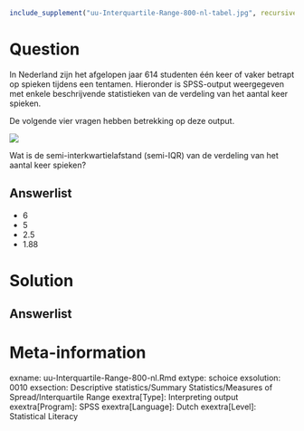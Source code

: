 ```{r, echo = FALSE, results = "hide"}
include_supplement("uu-Interquartile-Range-800-nl-tabel.jpg", recursive = TRUE)
```



Question
========
  
In Nederland zijn het afgelopen jaar 614 studenten één keer of vaker betrapt op spieken tijdens een tentamen. Hieronder is SPSS-output weergegeven met enkele beschrijvende statistieken van de verdeling van het aantal keer spieken.

De volgende vier vragen hebben betrekking op deze output.


![](uu-Interquartile-Range-800-nl-tabel.jpg)

Wat is de semi-interkwartielafstand (semi-IQR) van de verdeling van het aantal keer spieken?
  
Answerlist
----------
* 6
* 5
* 2.5
* 1.88

Solution
========
  


Answerlist
----------



Meta-information
================
exname: uu-Interquartile-Range-800-nl.Rmd
extype: schoice
exsolution: 0010
exsection: Descriptive statistics/Summary Statistics/Measures of Spread/Interquartile Range
exextra[Type]: Interpreting output
exextra[Program]: SPSS
exextra[Language]: Dutch
exextra[Level]: Statistical Literacy
